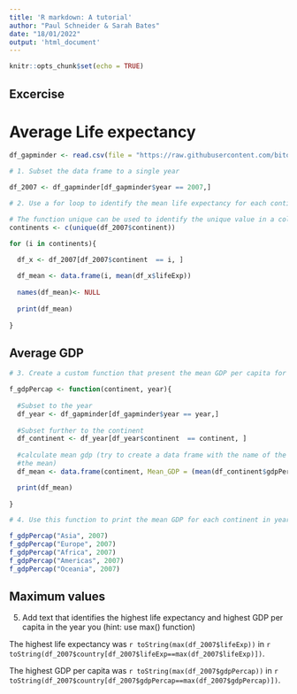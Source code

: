 ```yaml
---
title: 'R markdown: A tutorial'
author: "Paul Schneider & Sarah Bates"
date: "18/01/2022"
output: 'html_document'
---
```


```r
knitr::opts_chunk$set(echo = TRUE)
```

## Excercise


# Average Life expectancy

```r

df_gapminder <- read.csv(file = "https://raw.githubusercontent.com/bitowaqr/R_for_healthecon_course/main/data/df_gapminder.csv")

# 1. Subset the data frame to a single year

df_2007 <- df_gapminder[df_gapminder$year == 2007,]

# 2. Use a for loop to identify the mean life expectancy for each continent

# The function unique can be used to identify the unique value in a column
continents <- c(unique(df_2007$continent))

for (i in continents){
  
  df_x <- df_2007[df_2007$continent  == i, ]

  df_mean <- data.frame(i, mean(df_x$lifeExp)) 
  
  names(df_mean)<- NULL
  
  print(df_mean)
                                             
}

```


## Average GDP

```r


# 3. Create a custom function that present the mean GDP per capita for a certain continent and year.

f_gdpPercap <- function(continent, year){
  
  #Subset to the year
  df_year <- df_gapminder[df_gapminder$year == year,]
  
  #Subset further to the continent
  df_continent <- df_year[df_year$continent  == continent, ]
  
  #calculate mean gdp (try to create a data frame with the name of the continent and
  #the mean)
  df_mean <- data.frame(continent, Mean_GDP = (mean(df_continent$gdpPercap)))

  print(df_mean)
    
}

# 4. Use this function to print the mean GDP for each continent in year you previously selected

f_gdpPercap("Asia", 2007)
f_gdpPercap("Europe", 2007)
f_gdpPercap("Africa", 2007)
f_gdpPercap("Americas", 2007)
f_gdpPercap("Oceania", 2007)


```

## Maximum values

5. Add text that identifies the highest life expectancy and highest GDP per capita in the year you  (hint: use max() function)

The highest life expectancy was `r toString(max(df_2007$lifeExp))` in `r toString(df_2007$country[df_2007$lifeExp==max(df_2007$lifeExp)])`.

The highest GDP per capita was `r toString(max(df_2007$gdpPercap))` in `r toString(df_2007$country[df_2007$gdpPercap==max(df_2007$gdpPercap)])`.




